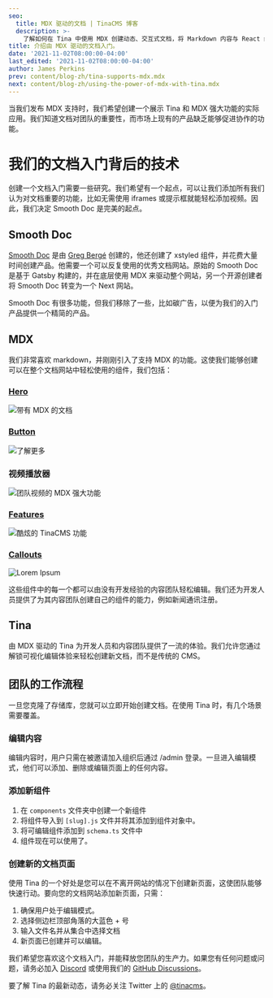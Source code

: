 ```yaml
---
seo:
  title: MDX 驱动的文档 | TinaCMS 博客
  description: >-
    了解如何在 Tina 中使用 MDX 创建动态、交互式文档，将 Markdown 内容与 React 组件结合以增强灵活性
title: 介绍由 MDX 驱动的文档入门。
date: '2021-11-02T08:00:00-04:00'
last_edited: '2021-11-02T08:00:00-04:00'
author: James Perkins
prev: content/blog-zh/tina-supports-mdx.mdx
next: content/blog-zh/using-the-power-of-mdx-with-tina.mdx
---
```


当我们发布 MDX 支持时，我们希望创建一个展示 Tina 和 MDX 强大功能的实际应用。我们知道文档对团队的重要性，而市场上现有的产品缺乏能够促进协作的功能。

<WebmEmbed embedSrc="/img/blog/mdx-powered-docs/Docs_Starter_Example.webm" />

# 我们的文档入门背后的技术

创建一个文档入门需要一些研究。我们希望有一个起点，可以让我们添加所有我们认为对文档重要的功能，比如无需使用 iframes 或提示框就能轻松添加视频。因此，我们决定 Smooth Doc 是完美的起点。

## Smooth Doc

[Smooth Doc](https://smooth-doc.com/) 是由 [Greg Bergé](https://twitter.com/neoziro) 创建的，他还创建了 xstyled 组件，并花费大量时间创建产品。他需要一个可以反复使用的优秀文档网站。原始的 Smooth Doc 是基于 Gatsby 构建的，并在底层使用 MDX 来驱动整个网站，另一个开源创建者将 Smooth Doc 转变为一个 Next 网站。

Smooth Doc 有很多功能，但我们移除了一些，比如碳广告，以便为我们的入门产品提供一个精简的产品。

## MDX

我们非常喜欢 markdown，并刚刚引入了支持 MDX 的功能。这使我们能够创建可以在整个文档网站中轻松使用的组件，我们包括：

### [Hero](https://github.com/tinacms/tina-docs-starter/blob/main/blocks/hero-block.js)

![带有 MDX 的文档](/img/blog/mdx-powered-docs/docs-w-mdx.png)

### [Button](https://github.com/tinacms/tina-docs-starter/blob/main/components/Button.js)

![了解更多](/img/blog/mdx-powered-docs/learn-more.png)

### 视频播放器

![团队视频的 MDX 强大功能](/img/blog/mdx-powered-docs/the-power-of-mdx-for-teams.png)

### [Features](https://github.com/tinacms/tina-docs-starter/blob/5c2448a63dea0b178eaf6b6c17ec10417c3fda78/blocks/features-block.js#L10)

![酷炫的 TinaCMS 功能](/img/blog/mdx-powered-docs/cool-tina-images.png)

### [Callouts](https://github.com/tinacms/tina-docs-starter/blob/5c2448a63dea0b178eaf6b6c17ec10417c3fda78/blocks/callout-block.js)

![Lorem Ipsum](/img/blog/mdx-powered-docs/lorem-ipsum.png)

这些组件中的每一个都可以由没有开发经验的内容团队轻松编辑。我们还为开发人员提供了为其内容团队创建自己的组件的能力，例如新闻通讯注册。

## Tina

由 MDX 驱动的 Tina 为开发人员和内容团队提供了一流的体验。我们允许您通过解锁可视化编辑体验来轻松创建新文档，而不是传统的 CMS。

## 团队的工作流程

一旦您克隆了存储库，您就可以立即开始创建文档。在使用 Tina 时，有几个场景需要覆盖。

### 编辑内容

编辑内容时，用户只需在被邀请加入组织后通过 /admin 登录。一旦进入编辑模式，他们可以添加、删除或编辑页面上的任何内容。

### 添加新组件

1. 在 `components` 文件夹中创建一个新组件
2. 将组件导入到 `[slug].js` 文件并将其添加到组件对象中。
3. 将可编辑组件添加到 `schema.ts` 文件中
4. 组件现在可以使用了。

### 创建新的文档页面

使用 Tina 的一个好处是您可以在不离开网站的情况下创建新页面，这使团队能够快速行动。要向您的文档网站添加新页面，只需：

1. 确保用户处于编辑模式。
2. 选择侧边栏顶部角落的大蓝色 + 号
3. 输入文件名并从集合中选择文档
4. 新页面已创建并可以编辑。

我们希望您喜欢这个文档入门，并能释放您团队的生产力。如果您有任何问题或问题，请务必加入 [Discord](https://discord.gg/njvZZYHj2Q) 或使用我们的 [GitHub Discussions](https://github.com/tinacms/tinacms/discussions)。

要了解 Tina 的最新动态，请务必关注 Twitter 上的 [@tinacms](https://twitter.com/tinacms)。